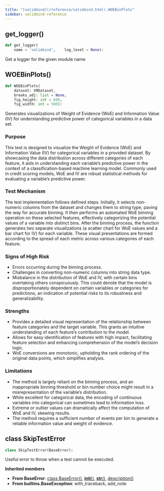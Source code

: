 ```yaml
---
title: "[validmind](/reference/validmind.html).WOEBinPlots"
sidebar: validmind-reference
---
```


## get_logger<span class='muted'>()</span>

<!-- module.qmd.jinja2 - module level function alias -->

```python
def get_logger(
    name = 'validmind',    log_level = None):
```

Get a logger for the given module name

## WOEBinPlots[()]{.muted}

<!-- function.qmd.jinja2 - function signature -->

```python
def WOEBinPlots(
    dataset: VMDataset,
    breaks_adj: list = None,
    fig_height: int = 600,
    fig_width: int = 500):
```

Generates visualizations of Weight of Evidence (WoE) and Information Value (IV) for understanding predictive power of categorical variables in a data set.

### Purpose

This test is designed to visualize the Weight of Evidence (WoE) and Information Value (IV) for categorical variables in a provided dataset. By showcasing the data distribution across different categories of each feature, it aids in understanding each variable's predictive power in the context of a classification-based machine learning model. Commonly used in credit scoring models, WoE and IV are robust statistical methods for evaluating a variable's predictive power.

### Test Mechanism

The test implementation follows defined steps. Initially, it selects non-numeric columns from the dataset and changes them to string type, paving the way for accurate binning. It then performs an automated WoE binning operation on these selected features, effectively categorizing the potential values of a variable into distinct bins. After the binning process, the function generates two separate visualizations (a scatter chart for WoE values and a bar chart for IV) for each variable. These visual presentations are formed according to the spread of each metric across various categories of each feature.

### Signs of High Risk

- Errors occurring during the binning process.
- Challenges in converting non-numeric columns into string data type.
- Misbalance in the distribution of WoE and IV, with certain bins overtaking others conspicuously. This could denote that the model is disproportionately dependent on certain variables or categories for predictions, an indication of potential risks to its robustness and generalizability.

### Strengths

- Provides a detailed visual representation of the relationship between feature categories and the target variable. This grants an intuitive understanding of each feature's contribution to the model.
- Allows for easy identification of features with high impact, facilitating feature selection and enhancing comprehension of the model's decision logic.
- WoE conversions are monotonic, upholding the rank ordering of the original data points, which simplifies analysis.

### Limitations

- The method is largely reliant on the binning process, and an inappropriate binning threshold or bin number choice might result in a misrepresentation of the variable's distribution.
- While excellent for categorical data, the encoding of continuous variables into categorical can sometimes lead to information loss.
- Extreme or outlier values can dramatically affect the computation of WoE and IV, skewing results.
- The method requires a sufficient number of events per bin to generate a reliable information value and weight of evidence.

## [class]{.muted} SkipTestError

<!-- class.qmd.jinja2 - class definition -->

```python
class SkipTestError(BaseError):
```

Useful error to throw when a test cannot be executed.

**Inherited members**

- **From BaseError**: [class BaseError[()]{.muted}](#class-baseerror), [__init__[()]{.muted}](#__init__), [__str__[()]{.muted}](#__str__), [description[()]{.muted}](#description)
- **From builtins.BaseException**: with_traceback, add_note
